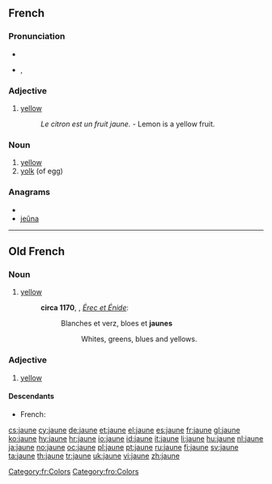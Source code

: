 ==French==

===Pronunciation===
* {{audio|Fr-jaune.ogg|audio}}
* {{IPA|/ʒon/|lang=fr}}, {{SAMPA|/ZOn/}}

===Adjective===
{{fr-adj-mf}}

# [[yellow]]
#: ''Le citron est un fruit jaune.'' - Lemon is a yellow fruit.

===Noun===
{{fr-noun|m}}

# [[yellow]]
# [[yolk]] (of egg)

===Anagrams===
* {{alphagram|aejnu}}
* [[jeûna#French|jeûna]]

[[Category:fr:Colors]]

----

==Old French==

===Noun===
{{fro-noun-m}}

# [[yellow]]
#:'''circa 1170''', {{w|Chrétien de Troyes}}, ''[[s:fr:Érec et Énide|Érec et Énide]]'':
#::Blanches et verz, bloes et '''jaunes'''
#:::Whites, greens, blues and yellows.

===Adjective===
{{infl|fro|adjective|g=m|g2=f}}

# [[yellow]]

====Descendants====
* French: {{l|fr|jaune}}

[[Category:fro:Colors]]

[[cs:jaune]]
[[cy:jaune]]
[[de:jaune]]
[[et:jaune]]
[[el:jaune]]
[[es:jaune]]
[[fr:jaune]]
[[gl:jaune]]
[[ko:jaune]]
[[hy:jaune]]
[[hr:jaune]]
[[io:jaune]]
[[id:jaune]]
[[it:jaune]]
[[li:jaune]]
[[hu:jaune]]
[[nl:jaune]]
[[ja:jaune]]
[[no:jaune]]
[[oc:jaune]]
[[pl:jaune]]
[[pt:jaune]]
[[ru:jaune]]
[[fi:jaune]]
[[sv:jaune]]
[[ta:jaune]]
[[th:jaune]]
[[tr:jaune]]
[[uk:jaune]]
[[vi:jaune]]
[[zh:jaune]]